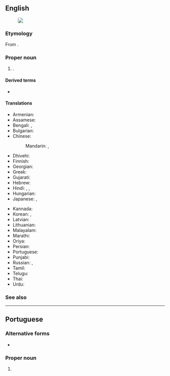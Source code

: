 ==English==
{{wikipedia}}
[[Image:Nagaland in India (disputed hatched).svg|thumb|]]

===Etymology===
From {{af|en|Naga|-land}}.

===Proper noun===
{{en-proper noun}}

# {{place|en|state|in northeastern|c/India|capital=Kohima}}.

====Derived terms====
* {{l|en|Nagalander}}

====Translations====
{{trans-top|state}}
* Armenian: {{t|hy|Նագալենդ}}
* Assamese: {{t|as|নাগালেণ্ড|sc=Beng}}
* Bengali: {{t|bn|নাগাল্যান্ড|sc=Beng}}, {{t|bn|নাগাস্তান}}
* Bulgarian: {{t|bg|Нагаланд|sc=Cyrl}}
* Chinese:
*: Mandarin: {{t|cmn|那加蘭邦|sc=Hani}}, {{t|cmn|那加兰邦|tr=Nàjiālán-bāng|sc=Hani}}
* Dhivehi: {{t|dv|ނާގަލޭންޑު|sc=Thaa}}
* Finnish: {{t|fi|Nagaland}}
* Georgian: {{t|ka|ნაგალენდი}}
* Greek: {{t+|el|Ναγκαλάντ}}
* Gujarati: {{t|gu|નાગાલેંડ|sc=Gujr}}
* Hebrew: {{t|he|נאגאלנד}}
* Hindi: {{t|hi|नागालैंड}}, {{t+|hi|नागा|m}}, {{t+|hi|नागालैण्ड}}
* Hungarian: {{t+|hu|Nágaföld}}
* Japanese: {{t|ja|ナガランド州|tr=Nagarando-shū}}, {{t|ja|ナガランド|tr=Nagarando}}
{{trans-mid}}
* Kannada: {{t|kn|ನಾಗಲ್ಯಂಡ್|sc=Knda}}
* Korean: {{t|ko|^나갈랜드 주|sc=Kore}}, {{t|ko|^나갈랜드|sc=Kore}}
* Latvian: {{t|lv|Nāgālenda}}
* Lithuanian: {{t|lt|Nagalandas}}
* Malayalam: {{t|ml|നാഗാലാ‌ൻഡ്|sc=Mlym}}
* Marathi: {{t|mr|नागालँड|sc=Deva}}
* Oriya: {{t|or|ନାଗାଲାଣ୍ଡ|sc=Orya}}
* Persian: {{t|fa|ناگاستان|tr=nāgāstān}}
* Portuguese: {{t|pt|Nagaland}}
* Punjabi: {{t|pa|ਨਾਗਾਲੈਂਡ|sc=Guru}}
* Russian: {{t|ru|На́галенд|m}}, {{t|ru|Нагале́нд|m}}
* Tamil: {{t+|ta|நாகாலாந்து|sc=Taml}}
* Telugu: {{t+|te|నాగాలాండ్}}
* Thai: {{t|th|นาคาแลนด์|tr=naa-kaa-lɛɛn}}
* Urdu: {{t|ur|ناگاستان|tr=nāgāstān}}
{{trans-bottom}}

===See also===
{{list:states of India/en}}

----

==Portuguese==

===Alternative forms===
* {{l|pt|Nagalândia}} {{qualifier|rare}}

===Proper noun===
{{pt-proper noun|f}}

# {{place|pt|state|in northeastern|c/India|t1=Nagaland}}